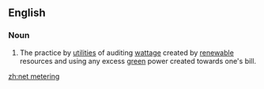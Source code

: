 ==English==
{{wikipedia}}
===Noun===
{{en-noun|-}}

# The practice by [[utilities]] of auditing [[watt]]age created by [[renewable]] resources and using any excess [[green]] power created towards one's bill.

[[zh:net metering]]